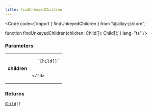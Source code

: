 ```yaml
---
title: findUnkeyedChildren
---
```







<Code code={`import { findUnkeyedChildren } from "@alloy-js/core";

function findUnkeyedChildren(children: Child[]): Child[];`} lang="ts" />

### Parameters

<table>
  <tr>
    <td style="text-align: right;font-weight: bold;">children</td>
    <td>
    
      `Child[]`
      
      
    </td>
  </tr>
</table>



### Returns

<code><a href="../../types/child/">Child</a>[]</code>









